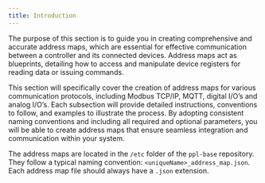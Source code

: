 ```yaml
---
title: Introduction
---
```


The purpose of this section is to guide you in creating comprehensive and accurate address maps, which are essential for effective communication between a controller and its connected devices. Address maps act as blueprints, detailing how to access and manipulate device registers for reading data or issuing commands.

This section will specifically cover the creation of address maps for various communication protocols, including Modbus TCP/IP, MQTT, digital I/O’s and analog I/O’s. Each subsection will provide detailed instructions, conventions to follow, and examples to illustrate the process. By adopting consistent naming conventions and including all required and optional parameters, you will be able to create address maps that ensure seamless integration and communication within your system.

The address maps are located in the `/etc` folder of the `ppl-base` repository. They follow a typical naming convention: `<uniqueName>_address_map.json`. Each address map file should always have a `.json` extension.
